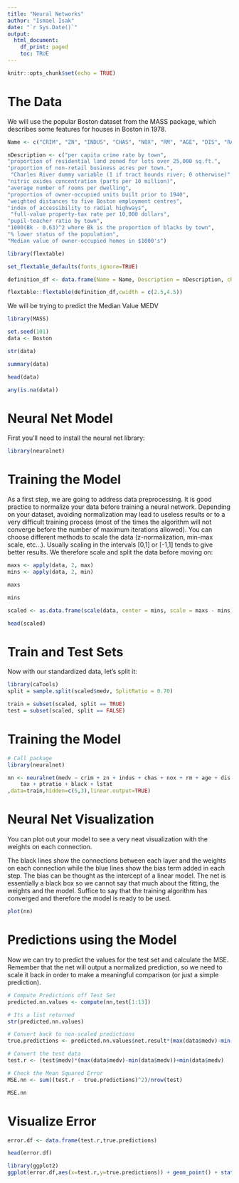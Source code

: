 ```yaml
---
title: "Neural Networks"
author: "Ismael Isak"
date: "`r Sys.Date()`"
output:
  html_document:
    df_print: paged
    toc: TRUE
---
```


```r
knitr::opts_chunk$set(echo = TRUE)
```


# The Data

We will use the popular Boston dataset from the MASS package, which describes some features for houses in Boston in 1978.

```r
Name <- c("CRIM", "ZN", "INDUS", "CHAS", "NOX", "RM", "AGE", "DIS", "RAD","TAX", "PTRATIO", "B", "LSTAT", "MEDV")

nDescription <- c("per capita crime rate by town",
"proportion of residential land zoned for lots over 25,000 sq.ft.",
"proportion of non-retail business acres per town.",
 "Charles River dummy variable (1 if tract bounds river; 0 otherwise)",
"nitric oxides concentration (parts per 10 million)",
"average number of rooms per dwelling",
"proportion of owner-occupied units built prior to 1940",
"weighted distances to five Boston employment centres",
"index of accessibility to radial highways",
 "full-value property-tax rate per 10,000 dollars",
"pupil-teacher ratio by town",
"1000(Bk - 0.63)^2 where Bk is the proportion of blacks by town",
"% lower status of the population",
"Median value of owner-occupied homes in $1000's")

library(flextable)

set_flextable_defaults(fonts_ignore=TRUE)

definition_df <- data.frame(Name = Name, Description = nDescription, check.names = FALSE)
```

```r
flextable::flextable(definition_df,cwidth = c(2.5,4.5))
```


We will be trying to predict the Median Value MEDV  

```r
library(MASS)

set.seed(101)
data <- Boston

str(data)

summary(data)

head(data)

any(is.na(data))
```


# Neural Net Model

First you'll need to install the neural net library:

```r
library(neuralnet)
```

# Training the Model

As a first step, we are going to address data preprocessing. It is good practice to normalize your data before training a neural network. Depending on your dataset, avoiding normalization may lead to useless results or to a very difficult training process (most of the times the algorithm will not converge before the number of maximum iterations allowed). You can choose different methods to scale the data (z-normalization, min-max scale, etc…). Usually scaling in the intervals [0,1] or [-1,1] tends to give better results. We therefore scale and split the data before moving on:

```r
maxs <- apply(data, 2, max) 
mins <- apply(data, 2, min)

maxs

mins

scaled <- as.data.frame(scale(data, center = mins, scale = maxs - mins))

head(scaled)
```


# Train and Test Sets

Now with our standardized data, let's split it:

```r
library(caTools)
split = sample.split(scaled$medv, SplitRatio = 0.70)

train = subset(scaled, split == TRUE)
test = subset(scaled, split == FALSE)
```


# Training the Model

```r
# Call package
library(neuralnet)

nn <- neuralnet(medv ~ crim + zn + indus + chas + nox + rm + age + dis + rad + 
    tax + ptratio + black + lstat
,data=train,hidden=c(5,3),linear.output=TRUE)
```

# Neural Net Visualization

You can plot out your model to see a very neat visualization with the weights on each connection.

The black lines show the connections between each layer and the weights on each connection while the blue lines show the bias term added in each step. The bias can be thought as the intercept of a linear model. The net is essentially a black box so we cannot say that much about the fitting, the weights and the model. Suffice to say that the training algorithm has converged and therefore the model is ready to be used.

```r
plot(nn)
```


# Predictions using the Model

Now we can try to predict the values for the test set and calculate the MSE. Remember that the net will output a normalized prediction, so we need to scale it back in order to make a meaningful comparison (or just a simple prediction).

```r
# Compute Predictions off Test Set
predicted.nn.values <- compute(nn,test[1:13])

# Its a list returned
str(predicted.nn.values)

# Convert back to non-scaled predictions
true.predictions <- predicted.nn.values$net.result*(max(data$medv)-min(data$medv))+min(data$medv)

# Convert the test data
test.r <- (test$medv)*(max(data$medv)-min(data$medv))+min(data$medv)

# Check the Mean Squared Error
MSE.nn <- sum((test.r - true.predictions)^2)/nrow(test)

MSE.nn
```


# Visualize Error

```r
error.df <- data.frame(test.r,true.predictions)

head(error.df)

library(ggplot2)
ggplot(error.df,aes(x=test.r,y=true.predictions)) + geom_point() + stat_smooth()
```